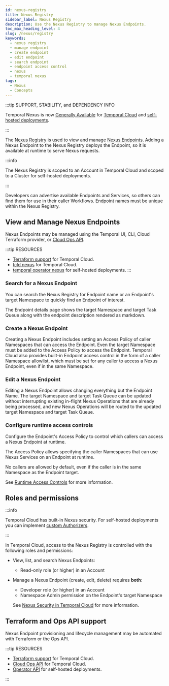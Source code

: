 ```yaml
---
id: nexus-registry
title: Nexus Registry
sidebar_label: Nexus Registry
description: Use the Nexus Registry to manage Nexus Endpoints.
toc_max_heading_level: 4
slug: /nexus/registry
keywords:
  - nexus registry
  - manage endpoint
  - create endpoint
  - edit endpoint
  - search endpoint
  - endpoint access control
  - nexus
  - temporal nexus
tags:
  - Nexus
  - Concepts
---
```



:::tip SUPPORT, STABILITY, and DEPENDENCY INFO

Temporal Nexus is now [Generally Available](/evaluate/development-production-features/release-stages#general-availability) for [Temporal Cloud](/cloud/nexus) and [self-hosted deployments](/production-deployment/self-hosted-guide/nexus).

:::

The [Nexus Registry](/glossary#nexus-registry) is used to view and manage [Nexus Endpoints](/nexus/endpoints).
Adding a Nexus Endpoint to the Nexus Registry deploys the Endpoint, so it is available at runtime to serve Nexus requests.

<CaptionedImage
    src="/img/cloud/nexus/nexus-overview-short.png"
    title="Nexus Overview"
    width="100%"
    zoom="true"
/>

:::info

The Nexus Registry is scoped to an Account in Temporal Cloud and scoped to a Cluster for self-hosted deployments.

:::

Developers can advertise available Endpoints and Services, so others can find them for use in their caller Workflows.
Endpoint names must be unique within the Nexus Registry.

## View and Manage Nexus Endpoints

Nexus Endpoints may be managed using the Temporal UI, CLI, Cloud Terraform provider, or [Cloud Ops API](/ops).

:::tip RESOURCES

- [Terraform support](/production-deployment/cloud/terraform-provider#manage-temporal-cloud-nexus-endpoints-with-terraform) for Temporal Cloud.
- [tcld nexus](/cloud/tcld/nexus) for Temporal Cloud.
- [temporal operator nexus](/cli/operator#nexus) for self-hosted deployments.
  :::

### Search for a Nexus Endpoint

You can search the Nexus Registry for Endpoint name or an Endpoint's target Namespace to quickly find an Endpoint of interest.

<CaptionedImage
    src="/img/cloud/nexus/nexus-endpoints-ss.png"
    title="Nexus Endpoints"
/>

The Endpoint details page shows the target Namespace and target Task Queue along with the endpoint description rendered as markdown.

<CaptionedImage
    src="/img/cloud/nexus/nexus-billing-ss.png"
    title="Nexus Billing"
/>

### Create a Nexus Endpoint

Creating a Nexus Endpoint includes setting an Access Policy of caller Namespaces that can access the Endpoint.
Even the target Namespace must be added to the Access Policy to access the Endpoint.
Temporal Cloud also provides built-in Endpoint access control in the form of a caller Namespace allowlist, which must be set for any caller to access a Nexus Endpoint, even if in the same Namespace.

<CaptionedImage
    src="/img/cloud/nexus/create-nexus-endpoint-ss.png"
    title="Create Nexus Endpoint"
/>

### Edit a Nexus Endpoint

Editing a Nexus Endpoint allows changing everything but the Endpoint Name.
The target Namespace and target Task Queue can be updated without interrupting existing in-flight Nexus Operations that are already being processed, and new Nexus Operations will be routed to the updated target Namespace and target Task Queue.

<CaptionedImage
    src="/img/cloud/nexus/target-namespace-ss.png"
    title="Edit Nexus Endpoint"
/>

### Configure runtime access controls

Configure the Endpoint's Access Policy to control which callers can access a Nexus Endpoint at runtime.

<CaptionedImage
    src="/img/cloud/nexus/create-nexus-endpoint-ss.png"
    title="Configure runtime access controls"
/>

The Access Policy allows specifying the caller Namespaces that can use Nexus Services on an Endpoint at runtime.

No callers are allowed by default, even if the caller is in the same Namespace as the Endpoint target.

See [Runtime Access Controls](/nexus/security#runtime-access-controls) for more information.

## Roles and permissions

:::info

Temporal Cloud has built-in Nexus security. For self-hosted deployments you can implement [custom Authorizers](/self-hosted-guide/security#authorizer-plugin).

:::

In Temporal Cloud, access to the Nexus Registry is controlled with the following roles and permissions:

- View, list, and search Nexus Endpoints:
  - Read-only role (or higher) in an Account
- Manage a Nexus Endpoint (create, edit, delete) requires **both**:
  - Developer role (or higher) in an Account
  - Namespace Admin permission on the Endpoint's target Namespace

  See [Nexus Security in Temporal Cloud](/cloud/nexus/security) for more information.

## Terraform and Ops API support

Nexus Endpoint provisioning and lifecycle management may be automated with Terraform or the Ops API.

:::tip RESOURCES

- [Terraform support](/production-deployment/cloud/terraform-provider#manage-temporal-cloud-nexus-endpoints-with-terraform) for Temporal Cloud.
- [Cloud Ops API](/ops) for Temporal Cloud.
- [Operator API](https://github.com/temporalio/api/blob/master/temporal/api/operatorservice/v1/service.proto) for self-hosted deployments.

:::
